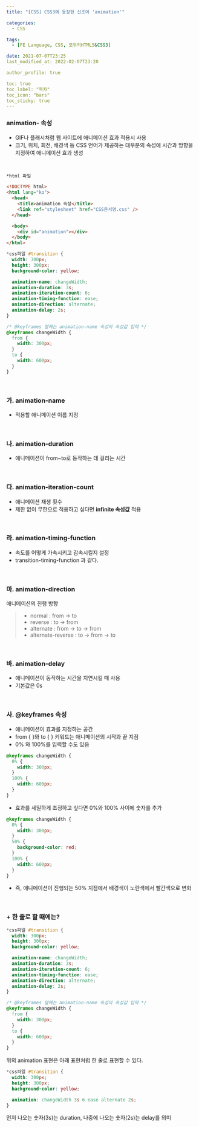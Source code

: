```yaml
---
title: "[CSS] CSS3에 등장한 신조어 'animation'"

categories:
  - CSS

tags:
  - [FE Language, CSS, 모두의HTML5&CSS3]

date: 2021-07-07T23:25
last_modified_at: 2022-02-07T23:20

author_profile: true

toc: true
toc_label: "목차"
toc_icon: "bars"
toc_sticky: true
---
```


### animation- 속성

- GIF나 플래시처럼 웹 사이트에 애니메이션 효과 적용시 사용
- 크기, 위치, 회전, 배경색 등 CSS 언어가 제공하는 대부분의 속성에
  시간과 방향을 지정하여 애니메이션 효과 생성

<br />

```html
*html 파일

<!DOCTYPE html>
<html lang="ko">
  <head>
    <title>animation 속성</title>
    <link ref="stylesheet" href="CSS문서명.css" />
  </head>

  <body>
    <div id="animation"></div>
  </body>
</html>
```

```css
*css파일 #transition {
  width: 300px;
  height: 300px;
  background-color: yellow;

  animation-name: changeWidth;
  animation-duration: 3s;
  animation-iteration-count: 6;
  animation-timing-function: ease;
  animation-direction: alternate;
  animation-delay: 2s;
}

/* @keyframes 옆에는 animation-name 속성의 속성값 입력 */
@keyframes changeWidth {
  from {
    width: 300px;
  }
  to {
    width: 600px;
  }
}
```

<br />

### 가. animation-name

- 적용할 애니메이션 이름 지정

<br />

### 나. animation-duration

- 애니메이션이 from~to로 동작하는 데 걸리는 시간

<br />

### 다. animation-iteration-count

- 애니메이션 재생 횟수
- 제한 없이 무한으로 적용하고 싶다면 <strong>infinite 속성값</strong> 적용

<br />

### 라. animation-timing-function

- 속도를 어떻게 가속시키고 감속시킬지 설정
- transition-timing-function 과 같다.

<br />

### 마. animation-direction

애니메이션의 진행 방향

> - normal : from -> to
> - reverse : to -> from
> - alternate : from -> to -> from
> - alternate-reverse : to -> from -> to

<br />

### 바. animation-delay

- 애니메이션이 동작하는 시간을 지연시킬 때 사용
- 기본값은 0s

<br />

### 사. @keyframes 속성

- 애니메이션이 효과를 지정하는 공간
- from { }와 to { } 키워드는 애니메이션의 시작과 끝 지점
- 0% 와 100%를 입력할 수도 있음

```css
@keyframes changeWidth {
  0% {
    width: 300px;
  }
  100% {
    width: 600px;
  }
}
```

- 효과를 세밀하게 조정하고 싶다면 0%와 100% 사이에 숫자를 추가

```css
@keyframes changeWidth {
  0% {
    width: 300px;
  }
  50% {
    background-color: red;
  }
  100% {
    width: 600px;
  }
}
```

- 즉, 애니메이션이 진행되는 50% 지점에서 배경색이 노란색에서 빨간색으로 변화

<br />

### + 한 줄로 할 때에는?

```css
*css파일 #transition {
  width: 300px;
  height: 300px;
  background-color: yellow;

  animation-name: changeWidth;
  animation-duration: 3s;
  animation-iteration-count: 6;
  animation-timing-function: ease;
  animation-direction: alternate;
  animation-delay: 2s;
}

/* @keyframes 옆에는 animation-name 속성의 속성값 입력 */
@keyframes changeWidth {
  from {
    width: 300px;
  }
  to {
    width: 600px;
  }
}
```

위의 animation 표현은 아래 표현처럼 한 줄로 표현할 수 있다.

```css
*css파일 #transition {
  width: 300px;
  height: 300px;
  background-color: yellow;

  animation: changeWidth 3s 6 ease alternate 2s;
}
```

먼저 나오는 숫자(3s)는 duration, 나중에 나오는 숫자(2s)는 delay를 의미
